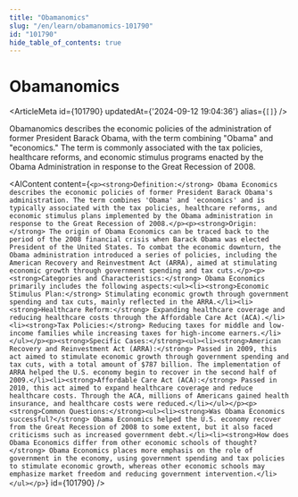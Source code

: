 ```yaml
---
title: "Obamanomics"
slug: "/en/learn/obamanomics-101790"
id: "101790"
hide_table_of_contents: true
---
```



# Obamanomics

<ArticleMeta id={101790} updatedAt={'2024-09-12 19:04:36'} alias={`[]`} />
<div className='border-solid border-b border-t-0 my-4 border-[var(--ifm-color-gray-300)]' />

Obamanomics describes the economic policies of the administration of former President Barack Obama, with the term combining "Obama" and "economics." The term is commonly associated with the tax policies, healthcare reforms, and economic stimulus programs enacted by the Obama Administration in response to the Great Recession of 2008.

<AIContent content={`<p><strong>Definition:</strong> Obama Economics describes the economic policies of former President Barack Obama's administration. The term combines 'Obama' and 'economics' and is typically associated with the tax policies, healthcare reforms, and economic stimulus plans implemented by the Obama administration in response to the Great Recession of 2008.</p><p><strong>Origin:</strong> The origin of Obama Economics can be traced back to the period of the 2008 financial crisis when Barack Obama was elected President of the United States. To combat the economic downturn, the Obama administration introduced a series of policies, including the American Recovery and Reinvestment Act (ARRA), aimed at stimulating economic growth through government spending and tax cuts.</p><p><strong>Categories and Characteristics:</strong> Obama Economics primarily includes the following aspects:<ul><li><strong>Economic Stimulus Plan:</strong> Stimulating economic growth through government spending and tax cuts, mainly reflected in the ARRA.</li><li><strong>Healthcare Reform:</strong> Expanding healthcare coverage and reducing healthcare costs through the Affordable Care Act (ACA).</li><li><strong>Tax Policies:</strong> Reducing taxes for middle and low-income families while increasing taxes for high-income earners.</li></ul></p><p><strong>Specific Cases:</strong><ul><li><strong>American Recovery and Reinvestment Act (ARRA):</strong> Passed in 2009, this act aimed to stimulate economic growth through government spending and tax cuts, with a total amount of $787 billion. The implementation of ARRA helped the U.S. economy begin to recover in the second half of 2009.</li><li><strong>Affordable Care Act (ACA):</strong> Passed in 2010, this act aimed to expand healthcare coverage and reduce healthcare costs. Through the ACA, millions of Americans gained health insurance, and healthcare costs were reduced.</li></ul></p><p><strong>Common Questions:</strong><ul><li><strong>Was Obama Economics successful?</strong> Obama Economics helped the U.S. economy recover from the Great Recession of 2008 to some extent, but it also faced criticisms such as increased government debt.</li><li><strong>How does Obama Economics differ from other economic schools of thought?</strong> Obama Economics places more emphasis on the role of government in the economy, using government spending and tax policies to stimulate economic growth, whereas other economic schools may emphasize market freedom and reducing government intervention.</li></ul></p>`} id={101790} />

